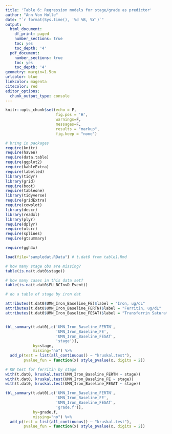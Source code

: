 ```yaml
---
title: 'Table 6: Regression models for stage/grade as predictor'
author: "Ann Von Holle"
date: "`r format(Sys.time(), '%d %B, %Y')`"
output:
  html_document:
    df_print: paged
    number_sections: true
    toc: yes
    toc_depth: '4'
  pdf_document:
    number_sections: true
    toc: yes
    toc_depth: '4'
geometry: margin=1.5cm
urlcolor: blue
linkcolor: magenta
citecolor: red
editor_options:
  chunk_output_type: console
---
```



```r
knitr::opts_chunk$set(echo = F, 
                      fig.pos = 'H',
                      warnings=F,
                      messages=F,
                      results = "markup",
                      fig.keep = "none")
```



```r
# bring in packages 
require(knitr)
require(haven)
require(data.table)
require(ggplot2)
require(kableExtra)
require(labelled)
library(tidyr)
library(grid)
require(boot)
require(tableone)
library(tidyverse)
require(gridExtra)
require(cowplot)
library(descr)
library(readxl)
library(plyr)
require(dplyr)
require(olsrr)
require(splines)
require(gtsummary)

require(ggh4x)

```

```r

load(file="sampledat.RData") # t.dat0 from table1.Rmd

```

```r

# how many stage obs are missing?
table(is.na(t.dat0$stage))

# how many cases in this data set?
table(is.na(t.dat0$FU_BCInvD_Event))

```

```r
# do a table of stage by iron dat

attributes(t.dat0$UMN_Iron_Baseline_FE)$label = "Iron, ug/dL"
attributes(t.dat0$UMN_Iron_Baseline_FERTN)$label = "Ferritin, ug/dL"
attributes(t.dat0$UMN_Iron_Baseline_FESAT)$label = "Transferrin Saturation, ug/dL"


tbl_summary(t.dat0[,c('UMN_Iron_Baseline_FERTN',
                      'UMN_Iron_Baseline_FE',
                      'UMN_Iron_Baseline_FESAT',
                      'stage')],
            by=stage,
            missing="no") %>%
  add_p(test = list(all_continuous() ~ "kruskal.test"),
        pvalue_fun = function(x) style_pvalue(x, digits = 2))

# KW test for ferritin by stage
with(t.dat0, kruskal.test(UMN_Iron_Baseline_FERTN ~ stage))
with(t.dat0, kruskal.test(UMN_Iron_Baseline_FE ~ stage))
with(t.dat0, kruskal.test(UMN_Iron_Baseline_FESAT ~ stage))

```

```r

tbl_summary(t.dat0[,c('UMN_Iron_Baseline_FERTN',
                      'UMN_Iron_Baseline_FE',
                      'UMN_Iron_Baseline_FESAT',
                      'grade.f')],
            by=grade.f,
            missing="no") %>%
  add_p(test = list(all_continuous() ~ "kruskal.test"),
        pvalue_fun = function(x) style_pvalue(x, digits = 2))

```

